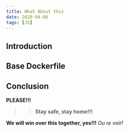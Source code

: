 ```yaml
---
title: What About this
date: 2020-04-06
tags: [JS]
---
```

## Introduction

## Base Dockerfile

## Conclusion

**PLEASE!!!**

>>**Stay safe, stay home!!!**

**We will win over this together, yes!!!**
_Ou re voir!_
